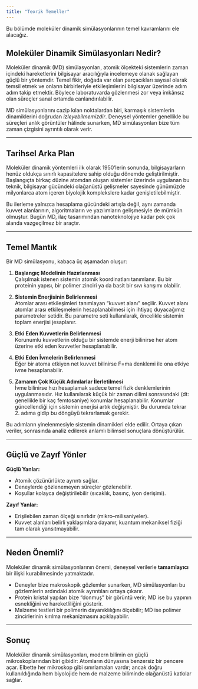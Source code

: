 ```yaml
---
title: "Teorik Temeller"
---
```


Bu bölümde moleküler dinamik simülasyonlarının temel kavramlarını ele alacağız.

## Moleküler Dinamik Simülasyonları Nedir?

Moleküler dinamik (MD) simülasyonları, atomik ölçekteki sistemlerin zaman içindeki
hareketlerini bilgisayar aracılığıyla incelemeye olanak sağlayan güçlü bir yöntemdir.
Temel fikir, doğada var olan parçacıkları sayısal olarak temsil etmek ve onların
birbirleriyle etkileşimlerini bilgisayar üzerinde adım adım takip etmektir. Böylece
laboratuvarda gözlenmesi zor veya imkânsız olan süreçler sanal ortamda canlandırılabilir.

MD simülasyonlarını cazip kılan noktalardan biri, karmaşık sistemlerin dinamiklerini
doğrudan *izleyebilmemizdir*. Deneysel yöntemler genellikle bu süreçleri anlık
görüntüler hâlinde sunarken, MD simülasyonları bize tüm zaman çizgisini ayrıntılı olarak verir.

---

## Tarihsel Arka Plan

Moleküler dinamik yöntemleri ilk olarak 1950’lerin sonunda, bilgisayarların henüz oldukça sınırlı kapasitelere sahip olduğu dönemde geliştirilmiştir. Başlangıçta birkaç düzine atomdan oluşan sistemler üzerinde uygulanan bu teknik, bilgisayar gücündeki olağanüstü gelişmeler sayesinde günümüzde milyonlarca atom içeren biyolojik komplekslere kadar genişletilebilmiştir.

Bu ilerleme yalnızca hesaplama gücündeki artışla değil, aynı zamanda kuvvet alanlarının, algoritmaların ve yazılımların gelişmesiyle de mümkün olmuştur. Bugün MD,
ilaç tasarımından nanoteknolojiye kadar pek çok alanda vazgeçilmez bir araçtır.

---

## Temel Mantık

Bir MD simülasyonu, kabaca üç aşamadan oluşur:

1. **Başlangıç Modelinin Hazırlanması**  
   Çalışılmak istenen sistemin atomik koordinatları tanımlanır. Bu bir proteinin yapısı,
   bir polimer zinciri ya da basit bir sıvı karışımı olabilir.

2. **Sistemin Enerjisinin Belirlenmesi**  
   Atomlar arası etkileşimleri tanımlayan “kuvvet alanı” seçilir. Kuvvet alanı atomlar arası etkileşmelerin hesaplanabilmesi için ihtiyaç duyacağımız parametreler setidir. Bu parametre seti kullanılarak, öncelikle sistemin toplam enerjisi jesaplanır. 

3. **Etki Eden Kuvvetlerin Belirlenmesi**  
   Korunumlu kuvvetlerin olduğu bir sistemde enerji bilinirse her atom üzerine etki eden kuvvetler hesaplanabilir. 

4. **Etki Eden İvmelerin Belirlenmesi**  
   Eğer bir atoma etkiyen net kuvvet bilinirse F=ma denklemi ile ona etkiye ivme hesaplanabilir. 

5. **Zamanın Çok Küçük Adımlarlar İlerletilmesi**  
   İvme bilinirse hızı hesaplamak sadece temel fizik denklemlerinin uygulanmasıdır. Hız kullanılarak küçük bir zaman dilimi sonrasındaki (dt: genellikle bir kaç femtosaniye) konumlar hesaplanabilir. Konumlar güncellendiği için sistemin enerjisi artık değişmiştir. Bu durumda tekrar 2. adıma gidip bu döngüyü tekrarlamak gerekir. 

Bu adımların yinelenmesiyle sistemin dinamikleri elde edilir. Ortaya çıkan veriler,
sonrasında analiz edilerek anlamlı bilimsel sonuçlara dönüştürülür.

---

## Güçlü ve Zayıf Yönler

**Güçlü Yanlar:**

- Atomik çözünürlükte ayrıntı sağlar.  
- Deneylerde gözlenemeyen süreçler gözlenebilir.  
- Koşullar kolayca değiştirilebilir (sıcaklık, basınç, iyon derişimi).  

**Zayıf Yanlar:**

- Erişilebilen zaman ölçeği sınırlıdır (mikro–milisaniyeler).  
- Kuvvet alanları belirli yaklaşımlara dayanır, kuantum mekaniksel fiziği tam olarak yansıtmayabilir.  

---

## Neden Önemli?

Moleküler dinamik simülasyonlarının önemi, deneysel verilerle
**tamamlayıcı** bir ilişki kurabilmesinde yatmaktadır.

- Deneyler bize makroskopik gözlemler sunarken, MD simülasyonları
bu gözlemlerin ardındaki atomik ayrıntıları ortaya çıkarır.
- Protein kristal yapıları bize “donmuş” bir görüntü verir;
MD ise bu yapının esnekliğini ve hareketliliğini gösterir.
- Malzeme testleri bir polimerin dayanıklılığını ölçebilir;
MD ise polimer zincirlerinin kırılma mekanizmasını açıklayabilir.

---

## Sonuç

Moleküler dinamik simülasyonları, modern bilimin en güçlü mikroskoplarından biri gibidir: Atomların dünyasına benzersiz bir pencere açar. Elbette her mikroskop gibi sınırlamaları vardır; ancak doğru kullanıldığında hem biyolojide hem de malzeme biliminde olağanüstü katkılar sağlar.


